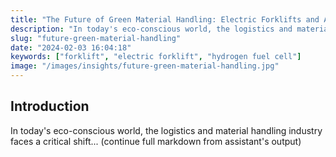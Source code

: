 ```yaml
---
title: "The Future of Green Material Handling: Electric Forklifts and Alternative Energy Sources"
description: "In today's eco-conscious world, the logistics and material handling industry faces a critical shift towards sustainability..."
slug: "future-green-material-handling"
date: "2024-02-03 16:04:18"
keywords: ["forklift", "electric forklift", "hydrogen fuel cell"]
image: "/images/insights/future-green-material-handling.jpg"
---
```


## Introduction

In today's eco-conscious world, the logistics and material handling industry faces a critical shift... (continue full markdown from assistant's output) 
